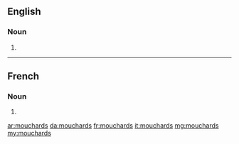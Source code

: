 ==English==

===Noun===
{{head|en|noun plural form}}

# {{plural of|mouchard|lang=en}}

----

==French==

===Noun===
{{head|fr|noun plural form|g=m}}

# {{plural of|mouchard|lang=fr}}

[[ar:mouchards]]
[[da:mouchards]]
[[fr:mouchards]]
[[it:mouchards]]
[[mg:mouchards]]
[[my:mouchards]]